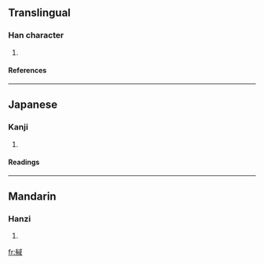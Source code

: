 ==Translingual==
===Han character===
{{Han char|rn=62|rad=戈|as=10|sn=14|four=4325<sub>0</sub>|canj=大月戈口一 (KBIRM)}}
# {{defn|Han|sort=戈10}}
====References====
{{Han ref|kx=0413.330|dkj=11640|dj=0756.350|hdz=21410.020|uh=622B|ud=25131|bh=E1D8|bd=57816}}
----
==Japanese==
===Kanji===
{{ja-kanji|grade=|rs=戈10}}
# {{defn|Japanese}} 
====Readings====
{{ja-readings|on=[[よく]] (yoku), [[いき]] (iki)|kun=[[はやい]] (hayai)}}
----
==Mandarin==
===Hanzi===
{{cmn-hanzi|pin=[[yù]] (yu4)|wg=yü<sup>4</sup>}}
# {{defn|Mandarin}}

[[fr:戫]]